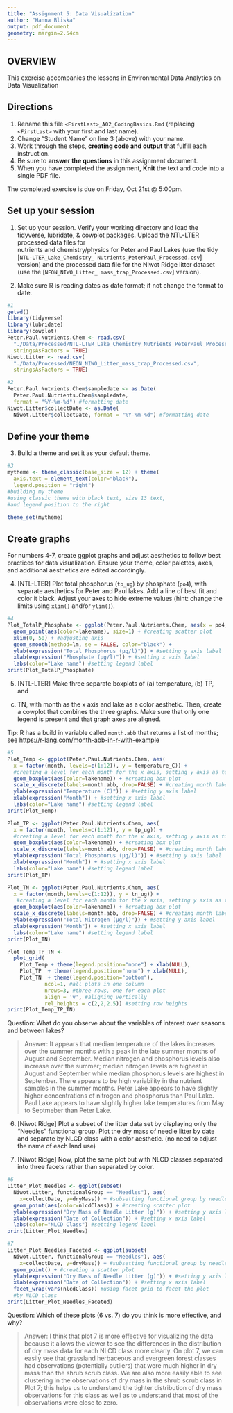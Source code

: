 ```yaml
---
title: "Assignment 5: Data Visualization"
author: "Hanna Bliska"
output: pdf_document
geometry: margin=2.54cm
---
```


## OVERVIEW

This exercise accompanies the lessons in Environmental Data Analytics on Data Visualization 

## Directions
1. Rename this file `<FirstLast>_A02_CodingBasics.Rmd` (replacing `<FirstLast>` with your first and last name).
2. Change "Student Name" on line 3 (above) with your name.
3. Work through the steps, **creating code and output** that fulfill each instruction.
4. Be sure to **answer the questions** in this assignment document.
5. When you have completed the assignment, **Knit** the text and code into a single PDF file.

The completed exercise is due on Friday, Oct 21st @ 5:00pm.



## Set up your session 
1. Set up your session. Verify your working directory and load the tidyverse, 
lubridate, & cowplot packages. Upload the NTL-LTER processed data files for  
nutrients and chemistry/physics for Peter and Paul Lakes (use the tidy 
[`NTL-LTER_Lake_Chemistry_
Nutrients_PeterPaul_Processed.csv`] version) and 
the processed data file for the Niwot Ridge litter dataset (use the
[`NEON_NIWO_Litter_
mass_trap_Processed.csv`] version). 

2. Make sure R is reading dates as date format; if not change the format to date.

```r
#1 
getwd()
library(tidyverse)
library(lubridate)
library(cowplot)
Peter.Paul.Nutrients.Chem <- read.csv(
  "./Data/Processed/NTL-LTER_Lake_Chemistry_Nutrients_PeterPaul_Processed.csv",
  stringsAsFactors = TRUE)
Niwot.Litter <- read.csv(
  "./Data/Processed/NEON_NIWO_Litter_mass_trap_Processed.csv", 
  stringsAsFactors = TRUE)

#2 
Peter.Paul.Nutrients.Chem$sampledate <- as.Date(
  Peter.Paul.Nutrients.Chem$sampledate, 
  format = "%Y-%m-%d") #formatting date
Niwot.Litter$collectDate <- as.Date(
  Niwot.Litter$collectDate, format = "%Y-%m-%d") #formatting date

```
## Define your theme
3. Build a theme and set it as your default theme.

```r
#3
mytheme <- theme_classic(base_size = 12) + theme(
  axis.text = element_text(color="black"), 
  legend.position = "right") 
#building my theme 
#using classic theme with black text, size 13 text, 
#and legend position to the right

theme_set(mytheme)

```

## Create graphs
For numbers 4-7, create ggplot graphs and adjust aesthetics to follow best 
practices for data visualization. Ensure your theme, color palettes, axes, 
and additional aesthetics are edited accordingly.

4. [NTL-LTER] Plot total phosphorus (`tp_ug`) by phosphate (`po4`), with 
separate aesthetics for Peter and Paul lakes. Add a line of best fit and 
color it black. Adjust your axes to hide extreme values (hint: change the 
limits using `xlim()` and/or `ylim()`).

```r
#4
Plot_TotalP_Phosphate <- ggplot(Peter.Paul.Nutrients.Chem, aes(x = po4, y = tp_ug)) +
  geom_point(aes(color=lakename), size=1) + #creating scatter plot
  xlim(0, 50) + #adjusting axis
  geom_smooth(method=lm, se = FALSE, color="black") +
  ylab(expression("Total Phosphorus (µg/l)")) + #setting y axis label
  xlab(expression("Phosphate (µg/l)")) + #setting x axis label
  labs(color="Lake name") #setting legend label
print(Plot_TotalP_Phosphate)
```


5. [NTL-LTER] Make three separate boxplots of (a) temperature, (b) TP, and 
(c) TN, with month as the x axis and lake as a color aesthetic. Then, create 
a cowplot that combines the three graphs. Make sure that only one legend is 
present and that graph axes are aligned. 

Tip: R has a build in variable called `month.abb` that returns a list of months;
see <https://r-lang.com/month-abb-in-r-with-example>

```r
#5
Plot_Temp <- ggplot(Peter.Paul.Nutrients.Chem, aes(
  x = factor(month, levels=c(1:12)), y = temperature_C)) + 
  #creating a level for each month for the x axis, setting y axis as temp
  geom_boxplot(aes(color=lakename)) + #creating box plot
  scale_x_discrete(labels=month.abb, drop=FALSE) + #creating month labels
  ylab(expression("Temperature (C)")) + #setting y axis label
  xlab(expression("Month")) + #setting x axis label
  labs(color="Lake name") #setting legend label
print(Plot_Temp)

Plot_TP <- ggplot(Peter.Paul.Nutrients.Chem, aes(
  x = factor(month, levels=c(1:12)), y = tp_ug)) +
  #creating a level for each month for the x axis, setting y axis as total p
  geom_boxplot(aes(color=lakename)) + #creating box plot
  scale_x_discrete(labels=month.abb, drop=FALSE) + #creating month labels
  ylab(expression("Total Phosphorus (µg/l)")) + #setting y axis label
  xlab(expression("Month")) + #setting x axis label
  labs(color="Lake name") #setting legend label
print(Plot_TP)

Plot_TN <- ggplot(Peter.Paul.Nutrients.Chem, aes(
  x = factor(month,levels=c(1:12)), y = tn_ug)) +
   #creating a level for each month for the x axis, setting y axis as total N
  geom_boxplot(aes(color=lakename)) + #creating box plot
  scale_x_discrete(labels=month.abb, drop=FALSE) + #creating month labels
  ylab(expression("Total Nitrogen (µg/l)")) + #setting y axis label
  xlab(expression("Month")) + #setting x axis label
  labs(color="Lake name") #setting legend label
print(Plot_TN)
```
```r
Plot_Temp_TP_TN <-
  plot_grid(
    Plot_Temp + theme(legend.position="none") + xlab(NULL),
    Plot_TP  + theme(legend.position="none") + xlab(NULL), 
    Plot_TN  + theme(legend.position="bottom"), 
            ncol=1, #all plots in one column
            nrows=3, #three rows, one for each plot
            align = 'v', #aligning vertically
            rel_heights = c(2,2,2.5)) #setting row heights
print(Plot_Temp_TP_TN)
```
Question: What do you observe about the variables of interest over seasons 
and between lakes? 

> Answer: It appears that median temperature of the lakes increases over the summer months with a peak in the late summer months of August and September. Median nitrogen and phosphorus levels also increase over the summer; median nitrogen levels are highest in August and September while median phosphorus levels are highest in September. There appears to be high variability in the nutrient samples in the summer months. Peter Lake appears to have slightly higher concentrations of nitrogen and phosphorus than Paul Lake. Paul Lake appears to have slightly higher lake temperatures from May to Septmeber than Peter Lake. 

6. [Niwot Ridge] Plot a subset of the litter data set by displaying only the 
"Needles" functional group. Plot the dry mass of needle litter by date and 
separate by NLCD class with a color aesthetic. (no need to adjust the name 
of each land use)

7. [Niwot Ridge] Now, plot the same plot but with NLCD classes separated into 
three facets rather than separated by color. 

```r
#6
Litter_Plot_Needles <- ggplot(subset(
  Niwot.Litter, functionalGroup == "Needles"), aes(
    x=collectDate, y=dryMass)) + #subsetting functional group by needles
  geom_point(aes(color=nlcdClass)) + #creating scatter plot
  ylab(expression("Dry Mass of Needle Litter (g)")) + #setting y axis label
  xlab(expression("Date of Collection")) + #setting x axis label
  labs(color="NLCD Class") #setting legend label
print(Litter_Plot_Needles)

#7
Litter_Plot_Needles_Faceted <- ggplot(subset(
  Niwot.Litter, functionalGroup == "Needles"), aes(
    x=collectDate, y=dryMass)) + #subsetting functional group by needles
  geom_point() + #creating a scatter plot
  ylab(expression("Dry Mass of Needle Litter (g)")) + #setting y axis label
  xlab(expression("Date of Collection")) + #setting x axis label
  facet_wrap(vars(nlcdClass)) #using facet grid to facet the plot 
  #by NLCD class
print(Litter_Plot_Needles_Faceted)

```
Question: Which of these plots (6 vs. 7) do you think is more effective, and why? 

> Answer: I think that plot 7 is more effective for visualizing the data because it allows the viewer to see the differences in the distribution of dry mass data for each NLCD class more clearly. On plot 7, we can easily see that grassland herbaceous and evergreen forest classes had observations (potentially outliers) that were much higher in dry mass than the shrub scrub class. We are also more easily able to see clustering in the observations of dry mass in the shrub scrub class in Plot 7; this helps us to understand the tighter distribution of dry mass observations for this class as well as to understand that most of the observations were close to zero.  
